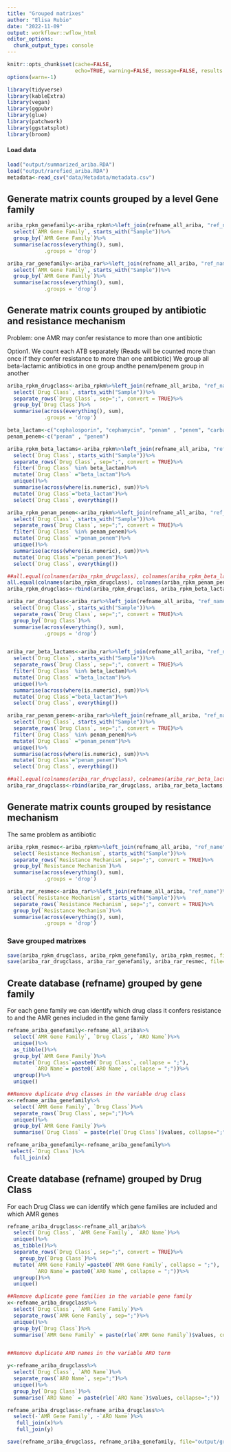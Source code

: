 ```yaml
---
title: "Grouped matrixes"
author: "Elisa Rubio"
date: "2022-11-09"
output: workflowr::wflow_html
editor_options:
  chunk_output_type: console
---
```


```r
knitr::opts_chunk$set(cache=FALSE,
                      echo=TRUE, warning=FALSE, message=FALSE, results ='markup')
options(warn=-1)
```

```r
library(tidyverse)
library(kableExtra)
library(vegan)
library(ggpubr)
library(glue)
library(patchwork)
library(ggstatsplot)
library(broom)
```


#### Load data

```r
load("output/summarized_ariba.RDA")
load("output/rarefied_ariba.RDA")
metadata<-read_csv("data/Metadata/metadata.csv")
```


## Generate matrix counts grouped by a level Gene family

```r
ariba_rpkm_genefamily<-ariba_rpkm%>%left_join(refname_all_ariba, "ref_name")%>%
  select(`AMR Gene Family`, starts_with("Sample"))%>%
  group_by(`AMR Gene Family`)%>%
  summarise(across(everything(), sum),
            .groups = 'drop')

ariba_rar_genefamily<-ariba_rar%>%left_join(refname_all_ariba, "ref_name")%>%
  select(`AMR Gene Family`, starts_with("Sample"))%>%
  group_by(`AMR Gene Family`)%>%
  summarise(across(everything(), sum),
            .groups = 'drop')

```

## Generate matrix counts grouped by antibiotic and resistance mechanism

Problem: one AMR may confer resistance to more than one antibiotic

Option1. We count each ATB separately (Reads will be counted more than once if they confer resistance to more than one antibiotic)
We group all beta-lactamic antibiotics in one group andthe penam/penem group in another

```r
ariba_rpkm_drugclass<-ariba_rpkm%>%left_join(refname_all_ariba, "ref_name")%>%
  select(`Drug Class`, starts_with("Sample"))%>%
  separate_rows(`Drug Class`, sep=";", convert = TRUE)%>%
  group_by(`Drug Class`)%>%
  summarise(across(everything(), sum),
            .groups = 'drop')

beta_lactam<-c("cephalosporin", "cephamycin", "penam" , "penem", "carbapenem" ,"monobactam")
penam_penem<-c("penam" , "penem")

ariba_rpkm_beta_lactams<-ariba_rpkm%>%left_join(refname_all_ariba, "ref_name")%>%
  select(`Drug Class`, starts_with("Sample"))%>%
  separate_rows(`Drug Class`, sep=";", convert = TRUE)%>%
  filter(`Drug Class` %in% beta_lactam)%>%
  mutate(`Drug Class` ="beta_lactam")%>%
  unique()%>%
  summarise(across(where(is.numeric), sum))%>%
  mutate(`Drug Class`="beta_lactam")%>%
  select(`Drug Class`, everything())

ariba_rpkm_penam_penem<-ariba_rpkm%>%left_join(refname_all_ariba, "ref_name")%>%
  select(`Drug Class`, starts_with("Sample"))%>%
  separate_rows(`Drug Class`, sep=";", convert = TRUE)%>%
  filter(`Drug Class` %in% penam_penem)%>%
  mutate(`Drug Class` ="penam_penem")%>%
  unique()%>%
  summarise(across(where(is.numeric), sum))%>%
  mutate(`Drug Class`="penam_penem")%>%
  select(`Drug Class`, everything())

##all.equal(colnames(ariba_rpkm_drugclass), colnames(ariba_rpkm_beta_lactams))
all.equal(colnames(ariba_rpkm_drugclass), colnames(ariba_rpkm_penam_penem))
ariba_rpkm_drugclass<-rbind(ariba_rpkm_drugclass, ariba_rpkm_beta_lactams, ariba_rpkm_penam_penem)

```


```r
ariba_rar_drugclass<-ariba_rar%>%left_join(refname_all_ariba, "ref_name")%>%
  select(`Drug Class`, starts_with("Sample"))%>%
  separate_rows(`Drug Class`, sep=";", convert = TRUE)%>%
  group_by(`Drug Class`)%>%
  summarise(across(everything(), sum),
            .groups = 'drop')


ariba_rar_beta_lactams<-ariba_rar%>%left_join(refname_all_ariba, "ref_name")%>%
  select(`Drug Class`, starts_with("Sample"))%>%
  separate_rows(`Drug Class`, sep=";", convert = TRUE)%>%
  filter(`Drug Class` %in% beta_lactam)%>%
  mutate(`Drug Class` ="beta_lactam")%>%
  unique()%>%
  summarise(across(where(is.numeric), sum))%>%
  mutate(`Drug Class`="beta_lactam")%>%
  select(`Drug Class`, everything())

ariba_rar_penam_penem<-ariba_rar%>%left_join(refname_all_ariba, "ref_name")%>%
  select(`Drug Class`, starts_with("Sample"))%>%
  separate_rows(`Drug Class`, sep=";", convert = TRUE)%>%
  filter(`Drug Class` %in% penam_penem)%>%
  mutate(`Drug Class` ="penam_penem")%>%
  unique()%>%
  summarise(across(where(is.numeric), sum))%>%
  mutate(`Drug Class`="penam_penem")%>%
  select(`Drug Class`, everything())

##all.equal(colnames(ariba_rar_drugclass), colnames(ariba_rar_beta_lactams))
ariba_rar_drugclass<-rbind(ariba_rar_drugclass, ariba_rar_beta_lactams, ariba_rar_penam_penem)
```

## Generate matrix counts grouped by resistance mechanism
The same problem as antibiotic

```r
ariba_rpkm_resmec<-ariba_rpkm%>%left_join(refname_all_ariba, "ref_name")%>%
  select(`Resistance Mechanism`, starts_with("Sample"))%>%
  separate_rows(`Resistance Mechanism`, sep=";", convert = TRUE)%>%
  group_by(`Resistance Mechanism`)%>%
  summarise(across(everything(), sum),
            .groups = 'drop')

ariba_rar_resmec<-ariba_rar%>%left_join(refname_all_ariba, "ref_name")%>%
  select(`Resistance Mechanism`, starts_with("Sample"))%>%
  separate_rows(`Resistance Mechanism`, sep=";", convert = TRUE)%>%
  group_by(`Resistance Mechanism`)%>%
  summarise(across(everything(), sum),
            .groups = 'drop')
```


### Save grouped matrixes

```r
save(ariba_rpkm_drugclass, ariba_rpkm_genefamily, ariba_rpkm_resmec, file="output/grouped_rpkm_ariba.RDA")
save(ariba_rar_drugclass, ariba_rar_genefamily, ariba_rar_resmec, file="output/grouped_rar_ariba.RDA")
```


## Create database (refname) grouped by gene family

For each gene family we can identify which drug class it confers resistance to and the AMR genes included in the gene family

```r
refname_ariba_genefamily<-refname_all_ariba%>%
  select(`AMR Gene Family`, `Drug Class`, `ARO Name`)%>%
  unique()%>%
  as_tibble()%>%
  group_by(`AMR Gene Family`)%>%
  mutate(`Drug Class`=paste0(`Drug Class`, collapse = ";"),
         `ARO Name`= paste0(`ARO Name`, collapse = ";"))%>%
  ungroup()%>%
  unique()

##Remove duplicate drug classes in the variable drug class
x<-refname_ariba_genefamily%>%
  select(`AMR Gene Family`, `Drug Class`)%>%
  separate_rows(`Drug Class`, sep=";")%>%
  unique()%>%
  group_by(`AMR Gene Family`)%>%
  summarise(`Drug Class` = paste(rle(`Drug Class`)$values, collapse=";"))

refname_ariba_genefamily<-refname_ariba_genefamily%>%
 select(-`Drug Class`)%>%
  full_join(x)

```

## Create database (refname) grouped by Drug Class
For each Drug Class we can identify which gene families are included and which AMR genes

```r
refname_ariba_drugclass<-refname_all_ariba%>%
  select(`Drug Class`, `AMR Gene Family`, `ARO Name`)%>%
  unique()%>%
  as_tibble()%>%
  separate_rows(`Drug Class`, sep=";", convert = TRUE)%>%
    group_by(`Drug Class`)%>%
  mutate(`AMR Gene Family`=paste0(`AMR Gene Family`, collapse = ";"),
         `ARO Name`= paste0(`ARO Name`, collapse = ";"))%>%
  ungroup()%>%
  unique()

##Remove duplicate gene families in the variable gene family 
x<-refname_ariba_drugclass%>%
  select(`Drug Class`, `AMR Gene Family`)%>%
  separate_rows(`AMR Gene Family`, sep=";")%>%
  unique()%>%
  group_by(`Drug Class`)%>%
  summarise(`AMR Gene Family` = paste(rle(`AMR Gene Family`)$values, collapse=";"))


##Remove duplicate ARO names in the variable ARO term

y<-refname_ariba_drugclass%>%
  select(`Drug Class`, `ARO Name`)%>%
  separate_rows(`ARO Name`, sep=";")%>%
  unique()%>%
  group_by(`Drug Class`)%>%
  summarise(`ARO Name` = paste(rle(`ARO Name`)$values, collapse=";"))

refname_ariba_drugclass<-refname_ariba_drugclass%>%
  select(-`AMR Gene Family`, -`ARO Name`)%>%
   full_join(x)%>%
   full_join(y)
```

```r
save(refname_ariba_drugclass, refname_ariba_genefamily, file="output/grouped_refname_ariba.RDA")
```

